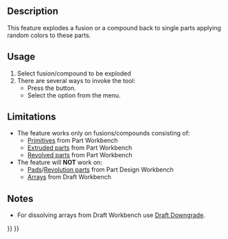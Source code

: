 <languages/>
<translate>

<!--T:7-->
{{Docnav
|[[OpenSCAD_ExpandPlacements|Expand Placements]]
|[[OpenSCAD_AddOpenSCADElement|Add OpenSCAD Element]]
|[[OpenSCAD_Workbench|OpenSCAD]]
|IconL=OpenSCAD_ExpandPlacements.svg
|IconR=OpenSCAD_AddOpenSCADElement.svg
|IconC=Workbench_OpenSCAD.svg
}}

<!--T:1-->
{{GuiCommand
|Name=OpenSCAD ExplodeGroup
|MenuLocation=OpenSCAD → Explode Group‏‎
|Workbenches=[[OpenSCAD_Workbench|OpenSCAD]]
}}

==Description== <!--T:11--> 

<!--T:2-->
This feature explodes a fusion or a compound back to single parts applying random colors to these parts.

==Usage== <!--T:12--> 

<!--T:3-->
# Select fusion/compound to be exploded
# There are several ways to invoke the tool:
#* Press the {{Button|[[Image:OpenSCAD_ExplodeGroup.svg|16px]] [[OpenSCAD_ExplodeGroup|Explode Group]]}} button.
#* Select the {{MenuCommand|OpenSCAD → [[Image:OpenSCAD_ExplodeGroup.svg|16px]] Explode Group}} option from the menu.

==Limitations== <!--T:13--> 

<!--T:4-->
* The feature works only on fusions/compounds consisting of:
** [[Part_Primitives|Primitives]] from Part Workbench
** [[Part_Extrude|Extruded parts]] from Part Workbench
** [[Part_Revolve|Revolved parts]] from Part Workbench
*The feature will '''NOT''' work on:
** [[PartDesign_Pad|Pads]]/[[PartDesign_Revolution|Revolution parts]] from Part Design Workbench
** [[Draft_ArrayTools|Arrays]] from Draft Workbench

==Notes== <!--T:15--> 

<!--T:5-->
* For dissolving arrays from Draft Workbench use [[Draft_Downgrade|Draft Downgrade]].


<!--T:8-->
{{Docnav
|[[OpenSCAD_ExpandPlacements|Expand Placements]]
|[[OpenSCAD_AddOpenSCADElement|Add OpenSCAD Element]]
|[[OpenSCAD_Workbench|OpenSCAD]]
|IconL=OpenSCAD_ExpandPlacements.svg
|IconR=OpenSCAD_AddOpenSCADElement.svg
|IconC=Workbench_OpenSCAD.svg
}}

</translate>
{{OpenSCAD_Tools_navi{{#translation:}}}}
{{Userdocnavi{{#translation:}}}}